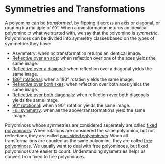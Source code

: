 # Symmetries and Transformations

A polyomino can be _transformed_, by flipping it across an axis or diagonal, or rotating it a multiple of 90°. When a transformation returns an identical polyomino to what we started with, we say that the polyomino is _symmetric_. Polyominoes can be divided into symmetry classes based on the types of symmetries they have:

- [Asymmetry](/symmetry/none): when no transformation returns an identical image.
- [Reflective over an axis](/symmetry/axis): when reflection over one of the axes yields the same image.
- [Reflective over a diagonal](/symmetry/diag): when reflection over a diagonal yields the same image.
- [180° rotational](/symmetry/rot): when a 180° rotation yields the same image.
- [Reflective over both axes](/symmetry/axis2): when reflection over both axes yields the same image.
- [Reflective over both diagonals](/symmetry/diag2): when reflection over both diagonals yields the same image.
- [90° rotational](/symmetry/rot): when a 90° rotation yields the same image.
- [Full symmetry](/symmetry/all): when all the above transformations yield the same image.

Polyominoes whose symmetries are considered seperately are called [fixed polyominoes](/glossary/fixed). When rotations are considered the same polyomino, but not reflections, they are called [one-sided polyominoes](/glossary/one-sided). When all transformations are counted as the same polyomino, they are called [free polyominoes](/glossary/free). We usually want to deal with free polyominoes, but fixed polyominoes are easier to count. Understanding symmetries helps us convert from fixed to free polyominoes.
